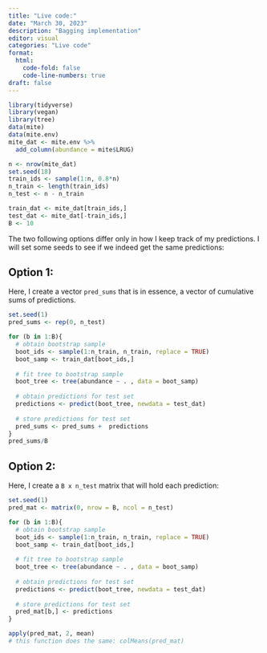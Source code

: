 ```yaml
---
title: "Live code:"
date: "March 30, 2023"
description: "Bagging implementation"
editor: visual
categories: "Live code"
format:
  html: 
    code-fold: false
    code-line-numbers: true
draft: false
---
```


```r
library(tidyverse)
library(vegan)
library(tree)
data(mite)
data(mite.env)
mite_dat <- mite.env %>%
  add_column(abundance = mite$LRUG)
```

```r
n <- nrow(mite_dat)
set.seed(18) 
train_ids <- sample(1:n, 0.8*n)
n_train <- length(train_ids)
n_test <- n - n_train

train_dat <- mite_dat[train_ids,]
test_dat <- mite_dat[-train_ids,]
B <- 10
```

The two following options differ only in how I keep track of my predictions. I will set some seeds to see if we indeed get the same predictions:

## Option 1: 

Here, I create a vector `pred_sums` that is in essence, a vector of cumulative sums of predictions.

```r
set.seed(1)
pred_sums <- rep(0, n_test)

for (b in 1:B){
  # obtain bootstrap sample
  boot_ids <- sample(1:n_train, n_train, replace = TRUE)
  boot_samp <- train_dat[boot_ids,]
  
  # fit tree to bootstrap sample
  boot_tree <- tree(abundance ~ . , data = boot_samp)
  
  # obtain predictions for test set
  predictions <- predict(boot_tree, newdata = test_dat)
  
  # store predictions for test set
  pred_sums <- pred_sums +  predictions
}
pred_sums/B
```

## Option 2:

Here, I create a `B x n_test` matrix that will hold each prediction:

```r
set.seed(1)
pred_mat <- matrix(0, nrow = B, ncol = n_test)

for (b in 1:B){
  # obtain bootstrap sample
  boot_ids <- sample(1:n_train, n_train, replace = TRUE)
  boot_samp <- train_dat[boot_ids,]
  
  # fit tree to bootstrap sample
  boot_tree <- tree(abundance ~ . , data = boot_samp)
  
  # obtain predictions for test set
  predictions <- predict(boot_tree, newdata = test_dat)
  
  # store predictions for test set
  pred_mat[b,] <- predictions
}

apply(pred_mat, 2, mean)
# this function does the same: colMeans(pred_mat)
```
